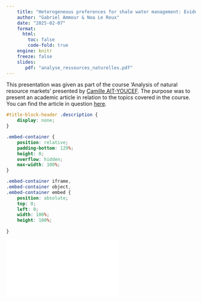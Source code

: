 ```yaml
---
    title: "Heterogeneous preferences for shale water management: Evidence from a choice experiment in Fuling shale gas field, southwest China, Liuyang Yao, Bo Sui, 2020"
    author: "Gabriel Ammour & Noa Le Roux" 
    date: "2025-02-07"
    format: 
      html: 
        toc: false
        code-fold: true
    engine: knitr
    freeze: false    
    slides:
       pdf: "analyse_ressources_naturelles.pdf"  
---
```


This presentation was given as part of the course ‘Analysis of natural resource markets’ presented by [Camille AIT-YOUCEF](https://sites.google.com/view/camille-ait-youcef/home/research). The purpose was to present an academic article in relation to the topics covered in the course. You can find the article in question [here](https://www.sciencedirect.com/science/article/pii/S0301421520305486?casa_token=dOEH3zt-rgAAAAAA:5cjc8NuUvnIAmZ0LRAp3fNhao2Ys1uDJ3aLFu1TR6I0uLxvX0q_PCnj2lrboEtGIj5qRYYi1WQ).

```css
#title-block-header .description {
    display: none;
}
```

```css
.embed-container {
    position: relative;
    padding-bottom: 129%;
    height: 0;
    overflow: hidden;
    max-width: 100%;
}

.embed-container iframe,
.embed-container object,
.embed-container embed {
    position: absolute;
    top: 0;
    left: 0;
    width: 100%;
    height: 100%;
    
}
```

```{=html}
<div class="embed-container">
  <iframe src="`r rmarkdown::metadata$slides$pdf`" style="border: 0.5px"></iframe>
</div>
```
